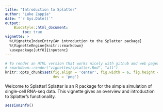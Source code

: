 ```yaml
---
title: "Introduction to Splatter"
author: "Luke Zappia"
date: "`r Sys.Date()`"
output:
    BiocStyle::html_document:
        toc: true
vignette: >
  %\VignetteIndexEntry{An introduction to the Splatter package}
  %\VignetteEngine{knitr::rmarkdown}
  \usepackage[utf8]{inputenc}
---
```


```r
# To render an HTML version that works nicely with github and web pages, do:
# rmarkdown::render("vignettes/splatter.Rmd", "all")
knitr::opts_chunk$set(fig.align = 'center', fig.width = 6, fig.height = 5,
                      dev = 'png')
```

Welcome to Splatter! Splatter is an R package for the simple simulation of
single-cell RNA-seq data. This vignette gives an overview and introduction to
Splatter's functionality.

```r
sessionInfo()
```

